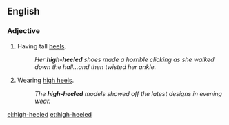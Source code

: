 ==English==

===Adjective===
{{en-adj|-}}

# {{context|footwear}} Having tall [[heel]]s.
#:''Her '''high-heeled''' shoes made a horrible clicking as she walked down the hall...and then twisted her ankle.''
# Wearing [[high heels]].
#: ''The '''high-heeled''' models showed off the latest designs in evening wear.''
[[el:high-heeled]]
[[et:high-heeled]]